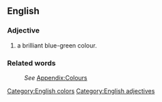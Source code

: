 ==English==
[[Category:English colors]]

===Adjective===
[[Category:English adjectives]]
#a brilliant blue-green colour.

===Related words===
:''See'' [[Wiktionary_Appendix:Colours|Appendix:Colours]]